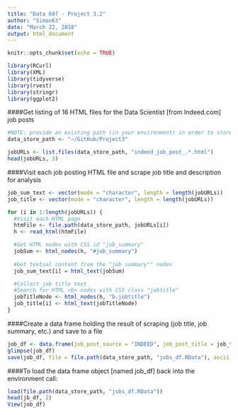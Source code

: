 ```yaml
---
title: "Data 607 - Project 3.2"
author: "Simon63"
date: "March 22, 2018"
output: html_document
---
```


```r
knitr::opts_chunk$set(echo = TRUE)
```

```r
library(RCurl)
library(XML)
library(tidyverse)
library(rvest)
library(stringr)
library(ggplot2)
```

####Get listing of 16 HTML files for the Data Scientist [from Indeed.com] job posts
```r
#NOTE: provide an existing path (in your environment) in order to store generated output files
data_store_path <- "~/GitHub/Project3"

jobURLs <- list.files(data_store_path, "indeed_job_post_.*.html")
head(jobURLs, 3)
```

####Visit each job posting HTML file and scrape job title and description for analysis
```r
job_sum_text <- vector(mode = "character", length = length(jobURLs))
job_title <- vector(mode = "character", length = length(jobURLs))

for (i in 1:length(jobURLs)) {
  #Visit each HTML page
  htmFile <- file.path(data_store_path, jobURLs[i])
  h <- read_html(htmFile)

  #Get HTML nodes with CSS id "job_summary"
  jobSum <- html_nodes(h, "#job_summary")
  
  #Get textual content from the "job summary"" nodes
  job_sum_text[i] = html_text(jobSum)

  #Collect job title text
  #Search for HTML <b> nodes with CSS class "jobtitle"
  jobTitleNode <- html_nodes(h, "b.jobtitle")
  job_title[i] <- html_text(jobTitleNode)
}
```

####Create a data frame holding the result of scraping (job title, job summary, etc.) and save to a file
```r
job_df <- data.frame(job_post_source = "INDEED", job_post_title = job_title, job_post_summary = job_sum_text)
glimpse(job_df)
save(job_df, file = file.path(data_store_path, "jobs_df.RData"), ascii = TRUE)
```

####To load the data frame object [named job_df] back into the environment call:  
```r
load(file.path(data_store_path, "jobs_df.RData"))
head(jb_df, 2)
View(job_df)
```
